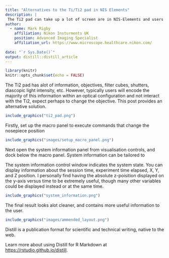 ```yaml
---
title: "Alternatives to the Ti/Ti2 pad in NIS Elements"
description: |
 The Ti2 pad can take up a lot of screen are in NIS-Elements and users generally only use it to select the objective and turn on the perfect focus system. Here we show an alternative that provides more useful information to the user and takes up less screen space.
author:
  - name: Mark Rigby 
    affiliation: Nikon Insturments UK
    position: Advanced Imaging Specialist
    affiliation_url: https://www.microscope.healthcare.nikon.com/
  
date: "`r Sys.Date()`"
output: distill::distill_article
---
```


```r

library(knitr)
knitr::opts_chunk$set(echo = FALSE)

```


The Ti2 pad has alot of information, objectives, filter cubes, shutters, diascopic light intensity, etc. However, typically users will encode the majority of this information within an optical configuration and not interact with the Ti2, expect perhaps to change the objective. This post provides an alternative solution. 

```r

include_graphics("ti2_pad.png")

```


Firstly, set up the macro panel to execute commands that change the nosepiece position 

```r

include_graphics("images/setup_macro_panel.png")

```


Next open the system information panel from visualisation controls, and dock below the macro panel. System information can be tailored to 



The system information control window indicates the system state. You can display information about the session time, experiment time elapsed, X, Y, and Z position. I personally find having the absolute z-poisition displayed on the y-axis versus time to be extremely useful, though many other variables could be displayed instead or at the same time.


```r

include_graphics("system_information.png")

```


The final result looks alot cleaner, and contains more useful information to the user.

```r

include_graphics("images/ammended_layout.png")

```




Distill is a publication format for scientific and technical writing, native to the web. 

Learn more about using Distill for R Markdown at <https://rstudio.github.io/distill>.





